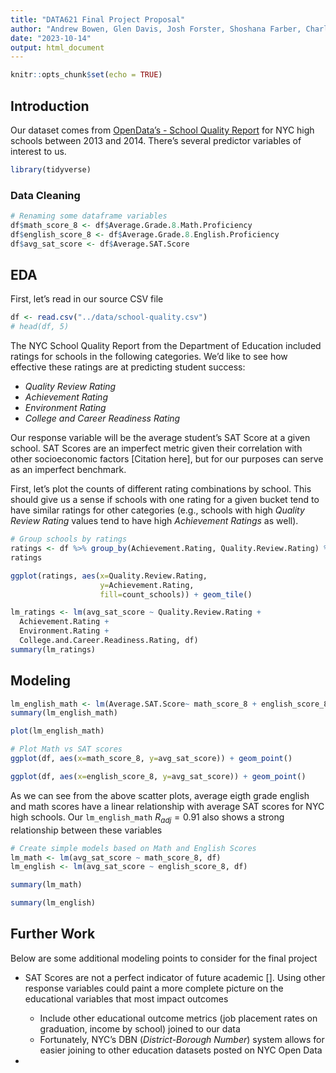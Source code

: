 ```yaml
---
title: "DATA621 Final Project Proposal"
author: "Andrew Bowen, Glen Davis, Josh Forster, Shoshana Farber, Charles Ugiagbe"
date: "2023-10-14"
output: html_document
---
```


```r
knitr::opts_chunk$set(echo = TRUE)
```





## Introduction


Our dataset comes from [OpenData's - School Quality Report](https://www.opendatanetwork.com/dataset/data.cityofnewyork.us/bm9v-cvch) for NYC high schools between 2013 and 2014. There's several predictor variables of interest to us.

```r
library(tidyverse)
```

### Data Cleaning


```r
# Renaming some dataframe variables
df$math_score_8 <- df$Average.Grade.8.Math.Proficiency
df$english_score_8 <- df$Average.Grade.8.English.Proficiency
df$avg_sat_score <- df$Average.SAT.Score
```



## EDA

First, let's read in our source CSV file
```r
df <- read.csv("../data/school-quality.csv")
# head(df, 5)
```

The NYC School Quality Report from the Department of Education included ratings for schools in the following categories. We'd like to see how effective these ratings are at predicting student success:

- *Quality Review Rating*
- *Achievement Rating*
- *Environment Rating*
- *College and Career Readiness Rating*

Our response variable will be the average student's SAT Score at a given school. SAT Scores are an imperfect metric given their correlation with other socioeconomic factors [Citation here], but for our purposes can serve as an imperfect benchmark.


First, let's plot the counts of different rating combinations by school. This should give us a sense if schools with one rating for a given bucket tend to have similar ratings for other categories (e.g., schools with high *Quality Review Rating* values tend to have high *Achievement Ratings* as well).
```r
# Group schools by ratings
ratings <- df %>% group_by(Achievement.Rating, Quality.Review.Rating) %>% summarise(count_schools=n())
ratings
```

```r
ggplot(ratings, aes(x=Quality.Review.Rating,
                    y=Achievement.Rating,
                    fill=count_schools)) + geom_tile()
```


```r
lm_ratings <- lm(avg_sat_score ~ Quality.Review.Rating + 
  Achievement.Rating +
  Environment.Rating + 
  College.and.Career.Readiness.Rating, df)
summary(lm_ratings)
```


## Modeling

```r
lm_english_math <- lm(Average.SAT.Score~ math_score_8 + english_score_8, df)
summary(lm_english_math)
```


```r
plot(lm_english_math)
```

```r
# Plot Math vs SAT scores
ggplot(df, aes(x=math_score_8, y=avg_sat_score)) + geom_point() 
```


```r
ggplot(df, aes(x=english_score_8, y=avg_sat_score)) + geom_point() 
```

As we can see from the above scatter plots, average eigth grade english and math scores have a linear relationship with average SAT scores for NYC high schools. Our `lm_english_math` $R_{adj} = 0.91$ also shows a strong relationship between these variables

```r
# Create simple models based on Math and English Scores
lm_math <- lm(avg_sat_score ~ math_score_8, df)
lm_english <- lm(avg_sat_score ~ english_score_8, df)
```


```r
summary(lm_math)
```

```r

summary(lm_english)
```




## Further Work
Below are some additional modeling points to consider for the final project

- SAT Scores are not a perfect indicator of future academic [<Citation here>]. Using other response variables could paint a more complete picture on the educational variables that most impact outcomes
  - Include other educational outcome metrics (job placement rates on graduation, income by school) joined to our data
  - Fortunately, NYC's DBN (*District-Borough Number*) system allows for easier joining to other education datasets posted on NYC Open Data
-



